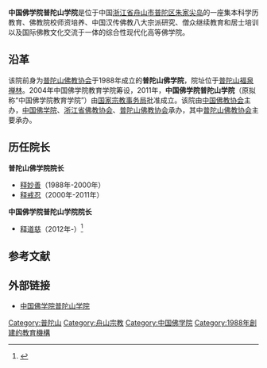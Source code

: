 {{Infobox University
|Name=中国佛学院普陀山学院|
|EnglishName=
|SealImage=
|SealInfo＝
|Motto=
|Established=1988年（普陀山佛学院）<br/>2011年（中国佛学院普陀山学院）
|Type=公立，宗教院校|
|President=
| President_title_1 ＝
| President_1 =
|Location={{PRC}}<br>[[浙江省|浙江省]][[舟山市|舟山市]][[普陀区_(舟山市)|普陀区]][[朱家尖岛|朱家尖岛]]|
| Campus =
| AreaTotal =	
| Nickname =	
| Celebration = 	
| Mascot =	
| Telephone =
|Website=[http://www.zgpts.com 官网]
}}

'''中国佛学院普陀山学院'''是位于中国[[浙江省|浙江省]][[舟山市|舟山市]][[普陀区_(舟山市)|普陀区]][[朱家尖岛|朱家尖岛]]的一座集本科学历教育、佛教院校师资培养、中国汉传佛教八大宗派研究、僧众继续教育和居士培训以及国际佛教文化交流于一体的综合性现代化高等佛学院。

==沿革==
该院前身为[[普陀山佛教协会|普陀山佛教协会]]于1988年成立的'''普陀山佛学院'''，院址位于[[普陀山|普陀山]][[福泉禅林|福泉禅林]]。2004年中国佛学院教育学院筹设，2011年，'''中国佛学院普陀山学院'''（原拟称“中国佛学院教育学院”）由[[国家宗教事务局|国家宗教事务局]]批准成立。该院由[[中国佛教协会|中国佛教协会]]主办，[[中国佛学院|中国佛学院]]、[[浙江省佛教协会|浙江省佛教协会]]、[[普陀山佛教协会|普陀山佛教协会]]承办，其中[[普陀山佛教协会|普陀山佛教协会]]主要承办。

==历任院长==
'''普陀山佛学院院长'''
*[[释妙善_(1909年)|释妙善]]（1988年-2000年）
*[[释戒忍|释戒忍]]（2000年-2011年）

'''中国佛学院普陀山学院院长'''
*[[释道慈|释道慈]]（2012年-）<ref>{{Cite web |url=http://www.zhfgwh.com/jiaoyu/donews/36822.html |title=道慈法师荣任中国佛学院普陀山学院院长，中华佛光文化网，2012-2-2 |access-date=2012-07-02 |archive-url=https://web.archive.org/web/20160304185948/http://www.zhfgwh.com/jiaoyu/donews/36822.html |archive-date=2016-03-04 |dead-url=yes }}</ref>

==参考文献==
{{reflist}}

== 外部链接 ==
*[http://www.zgpts.com 中国佛学院普陀山学院]{{Wayback|url=http://www.zgpts.com/ |date=20120321201331 }}

{{Buddhism-stub}}
{{中国内地宗教院校}}
[[Category:普陀山|Category:普陀山]]
[[Category:舟山宗教|Category:舟山宗教]]
[[Category:中国佛学院|Category:中国佛学院]]
[[Category:1988年創建的教育機構|Category:1988年創建的教育機構]]